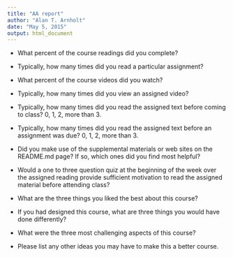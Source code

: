 ```yaml
---
title: "AA report"
author: "Alan T. Arnholt"
date: "May 5, 2015"
output: html_document
---
```



* What percent of the course readings did you complete?

* Typically, how many times did you read a particular assignment?

* What percent of the course videos did you watch?

* Typically, how many times did you view an assigned video?

* Typically, how many times did you read the assigned text before coming to class? 0, 1, 2, more than 3.

* Typically, how many times did you read the assigned text before an assignment was due? 0, 1, 2, more than 3.

* Did you make use of the supplemental materials or web sites on the README.md page?  If so, which ones did you find most helpful?

* Would a one to three question quiz at the beginning of the week over the assigned reading provide sufficient motivation to read the assigned material before attending class?

* What are the three things you liked the best about this course?

* If you had designed this course, what are three things you would have done differently?

* What were the three most challenging aspects of this course?

* Please list any other ideas you may have to make this a better course.




